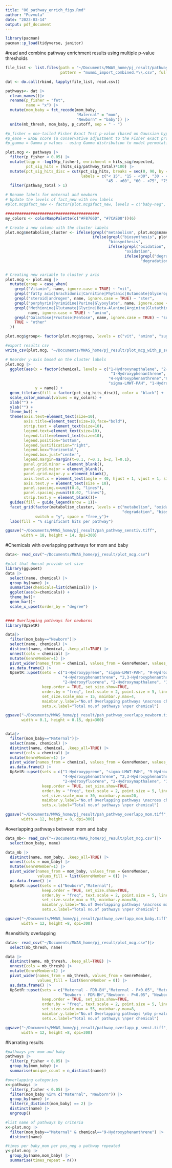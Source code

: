 ```yaml
---
title: "06_pathway_enrich_figs.Rmd"
author: "Puvvula"
date: "2023-03-14"
output: pdf_document
---
```


```r
library(pacman)
pacman::p_load(tidyverse, janitor)
```

#read and combine pathway enrichment results using multiple p-value thresholds
```r
file_list <- list.files(path = "~/Documents/MWAS_home/pj_result/pathway_enrich_results/", 
                        pattern = "mummi_import_combined.*\\.csv", full.names = TRUE)

dat <- do.call(rbind, lapply(file_list, read.csv))
```


```r
pathways<- dat |>
  clean_names()|>
  rename(p_fisher = "fet", 
         name = "x") |>
  mutate(mom_baby = fct_recode(mom_baby,
                               "Maternal" = "mom",
                               "Newborn" = "baby")) |>
  unite(mb_thresh, mom_baby, p_cutoff, sep = " - ")

#p_fisher = one-tailed Fisher Exact Test p-value (based on Gaussian hypergeometric probability distribution)
#p_ease = EASE score (a conservative adjustment to the Fisher exact probability that weights significance in favor of themes supported by more hits) Expression Analysis Systematic Explorer
#p_gamma = Gamma p values - using Gamma distribution to model permutation results

plot.mcg <- pathways |> 
  filter(p_fisher < 0.05) |>
  mutate(logp = -log10(p_fisher), enrichment = hits_sig/expected, 
         pct_sig_hits = (hits_sig/pathway_total)*100) |>
  mutate(pct_sig_hits_disc = cut(pct_sig_hits, breaks = seq(0, 90, by = 15), 
                                 labels = c("< 15", "15 - <30", "30 - <45", 
                                            "45 - <60", "60 - <75", "75 - <90"))) |>
  filter(pathway_total > 1)

# Rename labels for maternal and newborn
# Update the levels of fact_new with new labels
#plot.mcg$fact_new <- factor(plot.mcg$fact_new, levels = c("baby-neg", "baby-pos", "mom-neg", "mom-pos"),labels = c("Newborn C18", "Newborn HILIC", "Maternal C18", "Maternal HILIC"))

#########################################
my_colors <- colorRampPalette(c("#F8766D", "#7CAE00"))(6)

# Create a new column with the cluster labels
plot.mcg$metabolism_cluster <- ifelse(grepl("metabolism", plot.mcg$name, ignore.case = TRUE), "metabolism",
                                      ifelse(grepl("biosynthesis", plot.mcg$name, ignore.case = TRUE),
                                             "biosynthesis",
                                             ifelse(grepl("oxidation", plot.mcg$name, ignore.case = TRUE),
                                                    "oxidation", 
                                                    ifelse(grepl("degradation", plot.mcg$name, ignore.case = TRUE),
                                                           "degradation","na"))))


# Creating new variable to cluster y axis
plot.mcg <- plot.mcg |>
  mutate(group = case_when(
    grepl("Vitamin", name, ignore.case = TRUE) ~ "vit",
    grepl("fatty acid|Arachidonic|Carnitine|Phytanic|Butanoate|Glycerophospholipid|Linoleate", name, ignore.case = TRUE) ~ "fatty",
    grepl("steroid|androgen", name, ignore.case = TRUE) ~ "ster",
    grepl("porphyrin|Pyrimidine|Purine|Glyoxylate", name, ignore.case = TRUE) ~ "organic",
    grepl("Methionine|Glutamate|Glycine|Beta-Alanine|Arginine|Glutathione|Aspartate|Lysine|Tyrosine|Alanine|Tryptophan|Histidine",
          name, ignore.case = TRUE) ~ "amino",
    grepl("Galactose|Fructose|Pentose", name, ignore.case = TRUE) ~ "sug",
    TRUE ~ "other"
  ))

plot.mcg$group<- factor(plot.mcg$group, levels = c("vit", "amino", "sug", "fatty", "ster", "organic"))

#export results csv
write_csv(plot.mcg, "~/Documents/MWAS_home/pj_result/plot_mcg_with_p_sensit.csv")

# Reorder y-axis based on the cluster labels
plot.mcg |>
  ggplot(aes(x = factor(chemical, levels = c("1-Hydroxynapthalene", "2-Hydroxynapthalene", "2-Hydroxyfluorene",
                                              "1-Hydroxyphenanthrene", "2,3-Hydroxyphenanthrene",
                                             "4-Hydroxyphenanthrene","9-Hydroxyphenanthrene", 
                                             "sigma-LMWT-PAH", "1-Hydroxypyrene")), 
             y = name)) + 
  geom_tile(aes(fill = factor(pct_sig_hits_disc)), color = "black") +
  scale_color_manual(values = my_colors) +
  xlab("") +
  ylab("") +
  theme_bw() +
  theme(axis.text=element_text(size=10), 
        axis.title=element_text(size=10,face="bold"),
        strip.text = element_text(size=10),
        legend.text=element_text(size=10),
        legend.title=element_text(size=10),
        legend.position="bottom",
        legend.justification="right",
        legend.box="horizontal",
        legend.box.just="center",
        legend.margin=margin(t=0.1, r=0.1, b=2, l=0.1),
        panel.grid.minor = element_blank(),
        panel.grid.major = element_blank(),
        panel.grid.major.y = element_blank(),
        axis.text.x = element_text(angle = 40, hjust = 1, vjust = 1, size = 10),
        axis.text.y = element_text(size = 10), 
        panel.spacing.x=unit(0.8, "lines"),
        panel.spacing.y=unit(0.02, "lines"),
        strip.text.y = element_blank())+
  guides(fill = guide_legend(nrow = 1))+
  facet_grid(factor(metabolism_cluster, levels = c("metabolism", "oxidation",
                                                   "degradation", "biosynthesis", "na"))*group~ mom_baby, scales = "free_y", 
             switch = "y", space = "free_y")+
  labs(fill = "% significant hits per pathway")

ggsave("~/Documents/MWAS_home/pj_result/pah_pathway_senstiv.tiff", 
       width = 18, height = 14, dpi=300)
```

#Chemicals with overlapping pathways for mom and baby
```r
data<- read_csv("~/Documents/MWAS_home/pj_result/plot_mcg.csv")

#plot that doesnt provide set size
library(ggupset)
data |> 
  select(name, chemical) |>
  group_by(name) |>
  summarize(chemicals=list(chemical)) |>
  ggplot(aes(x=chemicals)) +
  theme_bw()+
  geom_bar()+
  scale_x_upset(order_by = "degree")
  

#### Overlapping pathways for newborns
library(UpSetR)

data|>
  filter(mom_baby=="Newborn")|> 
  select(name, chemical) |>
  distinct(name, chemical, .keep_all=TRUE) |>
  unnest(cols = chemical) |>
  mutate(GenreMember=1) |>
  pivot_wider(names_from = chemical, values_from = GenreMember, values_fill = list(GenreMember = 0)) |>
  as.data.frame() |>
  UpSetR::upset(sets = c("1-Hydroxypyrene", "sigma-LMWT-PAH", "9-Hydroxyphenanthrene", 
                         "4-Hydroxyphenanthrene", "2,3-Hydroxyphenanthrene", "1-Hydroxyphenanthrene",
                         "2-Hydroxyfluorene", "2-Hydroxynapthalene", "1-Hydroxynapthalene"), 
                keep.order = TRUE, set_size.show=TRUE,
                order.by = "freq", text.scale = 2, point.size = 5, line.size = 1.5,
                set_size.scale_max = 15, mainbar.y.max=4,
                mainbar.y.label="No.of Overlapping pathways \nacross chemicals", 
                sets.x.label="Total no.of pathways \nper chemical")

ggsave("~/Documents/MWAS_home/pj_result/pah_pathway_overlapp_newborn.tiff", 
       width = 0.1, height = 0.15, dpi=300)


data|>
  filter(mom_baby=="Maternal")|> 
  select(name, chemical) |>
  distinct(name, chemical, .keep_all=TRUE) |>
  unnest(cols = chemical) |>
  mutate(GenreMember=1) |>
  pivot_wider(names_from = chemical, values_from = GenreMember, values_fill = list(GenreMember = 0)) |>
  as.data.frame() |>
  UpSetR::upset(sets = c("1-Hydroxypyrene", "sigma-LMWT-PAH", "9-Hydroxyphenanthrene", 
                         "4-Hydroxyphenanthrene", "2,3-Hydroxyphenanthrene", "1-Hydroxyphenanthrene",
                         "2-Hydroxyfluorene", "2-Hydroxynapthalene", "1-Hydroxynapthalene"), 
                keep.order = TRUE, set_size.show=TRUE,
                order.by = "freq", text.scale = 2, point.size = 5, line.size = 1.5,
                set_size.scale_max = 30, mainbar.y.max=20,
                mainbar.y.label="No.of Overlapping pathways \nacross chemicals", 
                sets.x.label="Total no.of pathways \nper chemical")

ggsave("~/Documents/MWAS_home/pj_result/pah_pathway_overlapp_mom.tiff", 
       width = 12, height = 8, dpi=300)

```

#overlapping pathways between mom and baby
```r
data_mb<- read_csv("~/Documents/MWAS_home/pj_result/plot_mcg.csv")|>
  select(mom_baby, name)

data_mb |>
  distinct(name, mom_baby, .keep_all=TRUE) |>
  unnest(cols = mom_baby) |>
  mutate(GenreMember=1) |>
  pivot_wider(names_from = mom_baby, values_from = GenreMember, 
              values_fill = list(GenreMember = 0)) |>
  as.data.frame() |>
  UpSetR::upset(sets = c("Newborn","Maternal"), 
                keep.order = TRUE, set_size.show=TRUE,
                order.by = "freq", text.scale = 2, point.size = 5, line.size = 1.5,
                set_size.scale_max = 55, mainbar.y.max=36,
                mainbar.y.label="No.of Overlapping pathways \nacross maternal and newborn's", 
                sets.x.label="Total no.of pathways \nper chemical")

ggsave("~/Documents/MWAS_home/pj_result/pathway_overlapp_mom_baby.tiff", 
       width = 12, height =8, dpi=300)
```

#sensitivity overlapping
```r
data<- read_csv("~/Documents/MWAS_home/pj_result/plot_mcg.csv")|>
  select(mb_thresh, name)

data |>
  distinct(name, mb_thresh, .keep_all=TRUE) |>
  unnest(cols = mb_thresh) |>
  mutate(GenreMember=1) |>
  pivot_wider(names_from = mb_thresh, values_from = GenreMember, 
              values_fill = list(GenreMember = 0)) |>
  as.data.frame() |>
  UpSetR::upset(sets = c("Maternal - FDR-BH","Maternal - P<0.05", "Maternal - p<0.1", "Maternal - p<0.5",
                         "Newborn - FDR-BH","Newborn - P<0.05", "Newborn - p<0.1", "Newborn - p<0.5"), 
                keep.order = TRUE, set_size.show=TRUE,
                order.by = "freq", text.scale = 2, point.size = 5, line.size = 1.5,
                set_size.scale_max = 55, mainbar.y.max=8,
                mainbar.y.label="No.of Overlapping pathways \nby p-value thresholds \nin functional analysis", 
                sets.x.label="Total no.of pathways \nper chemical")

ggsave("~/Documents/MWAS_home/pj_result/pathway_overlapp_p_senst.tiff", 
       width = 12, height =8, dpi=300)
```



#Narrating results
```r
#pathways per mom and baby
pathways |>
  filter(p_fisher < 0.05) |>
  group_by(mom_baby) |>
  summarise(unique_count = n_distinct(name))

#overlapping categories
x<-pathways |>
  filter(p_fisher < 0.05) |>
  filter(mom_baby %in% c("Maternal", "Newborn")) |>
  group_by(name) |>
  filter(n_distinct(mom_baby) == 2) |>
  distinct(name) |>
  ungroup()

#list name of pathways by criteria
x<-plot.mcg |>
  filter(mom_baby=="Maternal" & chemical=="9-Hydroxyphenanthrene") |>
  distinct(name)

#times per baby_mom per pos_neg a pathway repeated
y<-plot.mcg |>
  group_by(name,mom_baby) |>
  summarise(times_repeat = n())
```





